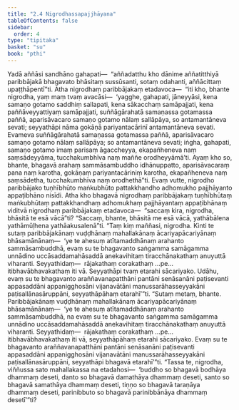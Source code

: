 ```yaml
---
title: "2.4 Nigrodhassapajjhāyana"
tableOfContents: false
sidebar:
  order: 4
type: "tipitaka"
basket: "su"
book: "pthi"
---
```



<DynamicBreadcrumb />

<Division number="75" book="pthi" bookNo="8" page="43">

<Paragraph number="168" book="pthi">
Yadā aññāsi sandhāno gahapati—  “aññadatthu kho dānime aññatitthiyā paribbājakā bhagavato bhāsitaṃ sussūsanti, sotaṃ odahanti, aññācittaṃ upaṭṭhāpentī”ti. Atha nigrodhaṃ paribbājakaṃ etadavoca—  “iti kho, bhante nigrodha, yaṃ maṃ tvaṃ avacāsi—  ‘yagghe, gahapati, jāneyyāsi, kena samaṇo gotamo saddhiṃ sallapati, kena sākacchaṃ samāpajjati, kena paññāveyyattiyaṃ samāpajjati, suññāgārahatā samaṇassa gotamassa paññā, aparisāvacaro samaṇo gotamo nālaṃ sallāpāya, so antamantāneva sevati; seyyathāpi nāma gokāṇā pariyantacārinī antamantāneva sevati. Evameva suññāgārahatā samaṇassa gotamassa paññā, aparisāvacaro samaṇo gotamo nālaṃ sallāpāya; so antamantāneva sevati; iṅgha, gahapati, samaṇo gotamo imaṃ parisaṃ āgaccheyya, ekapañheneva naṃ saṃsādeyyāma, tucchakumbhīva naṃ maññe orodheyyāmā’ti. Ayaṃ kho so, bhante, bhagavā arahaṃ sammāsambuddho idhānuppatto, aparisāvacaraṃ pana naṃ karotha, gokāṇaṃ pariyantacāriniṃ karotha, ekapañheneva naṃ saṃsādetha, tucchakumbhīva naṃ orodhethā”ti. Evaṃ vutte, nigrodho paribbājako tuṇhībhūto maṅkubhūto pattakkhandho adhomukho pajjhāyanto appaṭibhāno nisīdi.
</Paragraph>

</Division>
<Division number="76" book="pthi" bookNo="8" page="44">

<Paragraph number="169" book="pthi">
Atha kho bhagavā nigrodhaṃ paribbājakaṃ tuṇhībhūtaṃ maṅkubhūtaṃ pattakkhandhaṃ adhomukhaṃ pajjhāyantaṃ appaṭibhānaṃ viditvā nigrodhaṃ paribbājakaṃ etadavoca—  “saccaṃ kira, nigrodha, bhāsitā te esā vācā”ti? “Saccaṃ, bhante, bhāsitā me esā vācā, yathābālena yathāmūḷhena yathāakusalenā”ti. “Taṃ kiṃ maññasi, nigrodha. Kinti te sutaṃ paribbājakānaṃ vuḍḍhānaṃ mahallakānaṃ ācariyapācariyānaṃ bhāsamānānaṃ—  ‘ye te ahesuṃ atītamaddhānaṃ arahanto sammāsambuddhā, evaṃ su te bhagavanto saṅgamma samāgamma unnādino uccāsaddamahāsaddā anekavihitaṃ tiracchānakathaṃ anuyuttā viharanti. Seyyathidaṃ—  rājakathaṃ corakathaṃ …pe…  itibhavābhavakathaṃ iti vā. Seyyathāpi tvaṃ etarahi sācariyako. Udāhu, evaṃ su te bhagavanto araññavanapatthāni pantāni senāsanāni paṭisevanti appasaddāni appanigghosāni vijanavātāni manussarāhasseyyakāni paṭisallānasāruppāni, seyyathāpāhaṃ etarahī’”ti.
</Paragraph>

<Paragraph number="170" book="pthi">
“Sutaṃ metaṃ, bhante. Paribbājakānaṃ vuḍḍhānaṃ mahallakānaṃ ācariyapācariyānaṃ bhāsamānānaṃ—  ‘ye te ahesuṃ atītamaddhānaṃ arahanto sammāsambuddhā, na evaṃ su te bhagavanto saṅgamma samāgamma unnādino uccāsaddamahāsaddā anekavihitaṃ tiracchānakathaṃ anuyuttā viharanti. Seyyathidaṃ—  rājakathaṃ corakathaṃ …pe…  itibhavābhavakathaṃ iti vā, seyyathāpāhaṃ etarahi sācariyako. Evaṃ su te bhagavanto araññavanapatthāni pantāni senāsanāni paṭisevanti appasaddāni appanigghosāni vijanavātāni manussarāhasseyyakāni paṭisallānasāruppāni, seyyathāpi bhagavā etarahī’”ti.
</Paragraph>

<Paragraph number="171" book="pthi">
“Tassa te, nigrodha, viññussa sato mahallakassa na etadahosi—  ‘buddho so bhagavā bodhāya dhammaṃ deseti, danto so bhagavā damathāya dhammaṃ deseti, santo so bhagavā samathāya dhammaṃ deseti, tiṇṇo so bhagavā taraṇāya dhammaṃ deseti, parinibbuto so bhagavā parinibbānāya dhammaṃ desetī’”ti?
</Paragraph>
</Division>